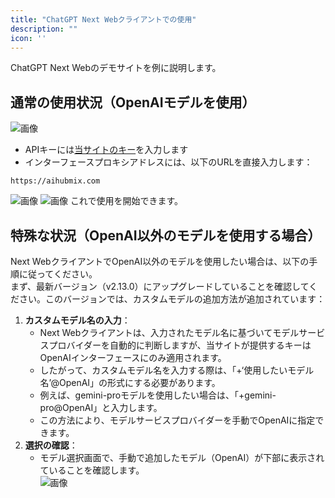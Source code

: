```yaml
---
title: "ChatGPT Next Webクライアントでの使用"
description: ""
icon: ''
---
```


ChatGPT Next Webのデモサイトを例に説明します。   
## 通常の使用状況（OpenAIモデルを使用）
![画像](/media/en/image3.png)  
- APIキーには[当サイトのキー](https://aihubmix.com/token)を入力します  
- インターフェースプロキシアドレスには、以下のURLを直接入力します：
``` 
https://aihubmix.com
```
![画像](/media/en/image4.png)
![画像](/media/en/image5.png)
これで使用を開始できます。  
## 特殊な状況（OpenAI以外のモデルを使用する場合）  
Next WebクライアントでOpenAI以外のモデルを使用したい場合は、以下の手順に従ってください。  
まず、最新バージョン（v2.13.0）にアップグレードしていることを確認してください。このバージョンでは、カスタムモデルの追加方法が追加されています：  
1. **カスタムモデル名の入力**：
   - Next Webクライアントは、入力されたモデル名に基づいてモデルサービスプロバイダーを自動的に判断しますが、当サイトが提供するキーはOpenAIインターフェースにのみ適用されます。   
   - したがって、カスタムモデル名を入力する際は、「+‘使用したいモデル名’@OpenAI」の形式にする必要があります。
   - 例えば、gemini-proモデルを使用したい場合は、「+gemini-pro@OpenAI」と入力します。
   - この方法により、モデルサービスプロバイダーを手動でOpenAIに指定できます。  
2. **選択の確認**：
   - モデル選択画面で、手動で追加したモデル（OpenAI）が下部に表示されていることを確認します。  
![画像](/media/en/juhe5.png)